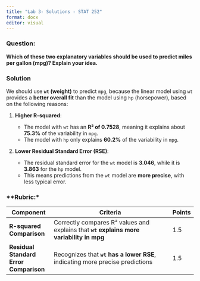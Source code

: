 ```yaml
---
title: "Lab 3- Solutions - STAT 252"
format: docx
editor: visual
---
```






### **Question:**

**Which of these two explanatory variables should be used to predict miles per gallon (mpg)? Explain your idea.**



### **Solution **

We should use **`wt` (weight)** to predict `mpg`, because the linear model using `wt` provides a **better overall fit** than the model using `hp` (horsepower), based on the following reasons:

1. **Higher R-squared**:

   * The model with `wt` has an **R² of 0.7528**, meaning it explains about **75.3%** of the variability in `mpg`.
   * The model with `hp` only explains **60.2%** of the variability in `mpg`.

2. **Lower Residual Standard Error (RSE)**:

   * The residual standard error for the `wt` model is **3.046**, while it is **3.863** for the `hp` model.
   * This means predictions from the `wt` model are **more precise**, with less typical error.



### **Rubric:*

| **Component**                            | **Criteria**                                                                                                     | **Points** |
| ---------------------------------------- | ---------------------------------------------------------------------------------------------------------------- | ---------- |
| **R-squared Comparison**                 | Correctly compares R² values and explains that **`wt` explains more variability in mpg**                         | 1.5       |
| **Residual Standard Error Comparison**   | Recognizes that **`wt` has a lower RSE**, indicating more precise predictions                                    | 1.5       |



